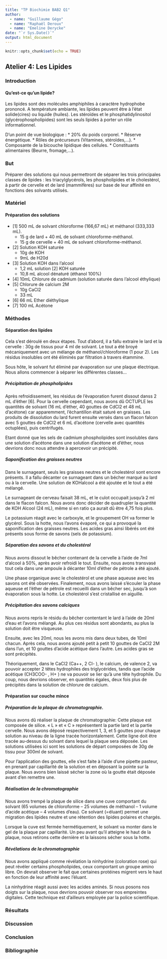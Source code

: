 ```yaml
---
title: "TP Biochimie BAB2 Q1"
author: 
  - name: "Guillaume Gégo"
  - name: "Raphaël Deroux"
  - name: "Emeline Derycke"
date: "`r Sys.Date()`"
output: html_document
---
```


```r
knitr::opts_chunk$set(echo = TRUE)
```

## **Atelier 4:** Les Lipides

### Introduction
#### Qu’est-ce qu’un lipide?
Les lipides sont des molécules amphiphiles à caractère hydrophobe prononcé. A température ambiante, les lipides peuvent être à l'état solide(cires) ou liquide (huiles). Les stéroïdes et le phosphatidylinositol (glycérophospholipides) sont les seuls lipides à porter un rôle informationnel.

D’un point de vue biologique :
* 20% du poids corporel.
* Réserve énergétique.
* Rôles de précurseurs (Vitamines, stéroïdes,…).
* Composante de la bicouche lipidique des cellules.
* Constituants alimentaires (Beurre, fromage,…).
  
### But
Préparer des solutions qui nous permettront de séparer les trois principales classes de lipides : les triacylglycérols, les phospholipides et le cholestérol, à partir de cervelle et de lard (mammifères) sur base de leur affinité en fonctions des solvants utilisés.
  
### Matériel
  
#### Préparation des solutions
* [1] 500 mL de solvant chloroforme (166,67 mL) et méthanol (333,333 mL).
  + 15 g de lard + 40 mL de solvant chloroforme-méthanol.
  + 15 g de cervelle + 40 mL de solvant chloroforme-méthanol.
* [2] Solution KOH saturée
  + 10g de KOH
  + 9mL de H20d
* [3] Solution KOH dans l'alcool
  + 1,2 mL solution [2] KOH saturée
  + 10,8 mL alcool dénaturé (éthanol 100%)
* [4] 10mL Chlorure de cadmium (solution saturée dans l'alcool éthylique)
* [5] Chlorure de calcium 2M
  + 10g CaCl2
  + 33 mL
* [6] 66 mL Ether diéthylique
* [7] 100 mL Acétone
  
### Méthodes
  
#### Séparation des lipides
Cela s’est déroulé en deux étapes. Tout d’abord, il a fallu extraire le lard et la cervelle : 30g de tissus pour 4 ml de solvant. Le tout a été broyé mécaniquement avec un mélange de méthanol/chloroforme (1 pour 2). Les résidus insolubles ont été éliminés par filtration à  travers étammine. 
  
Sous hôte, le solvant fut éliminé par évaporation sur une plaque électrique. Nous allons commencer à séparer les différentes classes…
  
##### Précipitation de phospholipides
Après refroidissement, les résidus de l'évaporation furent dissout danss 2 mL d'éther [6]. Pour la cervelle cependant, nous avons dû OCTUPLE les quantités de solvant (16 mL d'éther, 40 gouttes de CdCl2 et 48 mL d'acétone) car apparemment, l'échantillon était saturé en graisses. Les produits de dissolution du lard furent ensuite versés dans un flacon falcon avec 5 gouttes de CdCl2 et 6 mL d'acétone (cervelle avec quantités octuplées), puis centrifugés.
  
Etant donné que les sels de cadmium phospholipides sont insolubles dans une solution d'acétone dans une solution d’acétone et d’éther, nous devrions donc nous attendre à apercevoir un précipité.
  
##### Saponification des graisses neutres
Dans le surnageant, seuls les graisses neutres et le cholestérol sont encore présents. Il a fallu décanter ce surnageant dans un bécher marqué au lard ou à la cervelle. Une solution de KOHalcool a été ajoutée et le tout a été mélangé. 

Le surnageant de cerveau faisait 38 mL, et le culot occupait jusqu'à 2 ml dans le flacon falcon. Nous avons donc décider de quadrupler la quantité de KOH Alcool (24 mL), même si en ratio ça aurait dû être 4,75 fois plus. 
  
Le potassium réagit avec le carboxyle, et le groupement OH va former le glycérol. Sous la hotte, nous l’avons évaporé, ce qui a provoqué la saponification des graisses neutres. Les acides gras ainsi libérés ont été présents sous forme de savons (sels de potassium).
  
##### Séparation des savons et du cholestérol
Nous avons dissout le bêcher contenant de la cervelle à l’aide de 7ml d’alcool à 50%, après avoir refroidi le tout. Ensuite, nous avons transvasé tout cela dans une ampoule à décanter 10ml d’éther de pétrole a été ajouté. 
  
Une phase organique avec le cholestérol et une phase aqueuse avec les savons ont été observées. Finalement, nous avons laissé s’écouler la phase aqueuse et l’éther de pétrole est recueilli dans un bêcher sec, jusqu’à son évaporation sous la hotte. Le cholestérol s’est cristallisé en aiguille.
  
##### Précipitation des savons calciques
Nous avons repris le résidu du bêcher contentant le lard à l’aide de 20ml d’eau et l’avons mélangé. Au plus ces résidus sont abondants, au plus la solution doit être visqueuse.
  
Ensuite, avec les 20ml, nous les avons mis dans deux tubes, de 10ml chacun. Après cela, nous avons ajouté petit à petit 10 gouttes de CaCl2 2M dans l’un, et 10 gouttes d’acide acétique dans l’autre. Les acides gras se sont précipités.
  
Théoriquement, dans le CaCl2 (Ca++, 2 Cl- ), le calcium, de valence 2, va pouvoir accepter 2 têtes hydrophiles des triglycérides, tandis que l’acide acétique (CH3COO- , H+ ) ne va pouvoir se lier qu’à une tête hydrophile. Du coup, nous devrions observer, en quantités égales, deux fois plus de précipités dans la solution de chlorure de calcium.

#### Préparation sur couche mince
  
##### Préparation de la plaque de chromatographie. 
Nous avons dû réaliser la plaque de chromatographie: Cette plaque est composée de silice. « L » et « C » représentent la partie lard et la partie cervelle. Nous avons déposé respectivement 1, 3, et 5 gouttes pour chaque solution au niveau de la ligne tracée horizontalement. Cette ligne doit être tracée au-dessus du solvant dans lequel la plaque sera déposée. Les solutions utilisées ici sont les solutions de départ composées de 30g de tissu pour 300ml de solvant.
  
Pour l’application des gouttes, elle s’est faite à l’aide d’une pipette pasteur, en prenant par capillarité de la solution et en déposant la pointe sur la plaque. Nous avons bien laissé sécher la zone où la goutte était déposée avant d’en remettre une.
  
##### Réalisation de la chromatographie
Nous avons trempé la plaque de silice dans une cuve comportant du solvant (65 volumes de chloroforme – 25 volumes de méthanol – 1 volume d’acide acétique – 4 volumes d’eau). Ce solvant (=éluant) permet une migration des lipides neutre et une rétention des lipides polaires et chargés.
  
Lorsque la cuve est fermée hermétiquement, le solvant va monter dans le gel de la plaque par capillarité. Un peu avant qu’il atteigne le haut de la plaque, nous retirons cette dernière et la laissons sécher sous la hotte.
  
##### Révélations de la chromatographie
Nous avons appliqué comme révélation la ninhydrine (coloration rose) qui peut révéler certains phospholipides, ceux comportant un groupe amino libre. On devrait observer le fait que certaines protéines migrent vers le haut en fonction de leur affinité avec l’éluant.
  
La ninhydrine réagit aussi avec les acides aminés. Si nous posons nos doigts sur la plaque, nous devrions pouvoir observer nos empreintes digitales. Cette technique est d’ailleurs employée par la police scientifique.
  
### Résultats

  
### Discussion

  
### Conclusion


### Bibliographie


